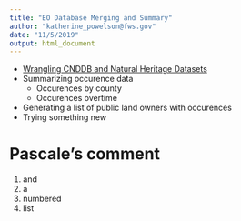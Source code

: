 ```yaml
---
title: "EO Database Merging and Summary"
author: "katherine_powelson@fws.gov"
date: "11/5/2019"
output: html_document
---
```


 * [Wrangling CNDDB and Natural Heritage Datasets](occurencedatabases.html)
 * Summarizing occurence data 
   * Occurences by county 
   * Occurences overtime
 * Generating a list of public land owners with occurences
 * Trying something new 

# Pascale's comment

1. and    
2. a    
3. numbered    
4. list    

